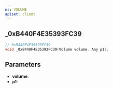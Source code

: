 ```yaml
---
ns: VOLUME
apiset: client
---
```

## _0xB440F4E35393FC39

```c
// 0xB440F4E35393FC39
void _0xB440F4E35393FC39(Volume volume, Any p1);
```


## Parameters
* **volume**:
* **p1**: